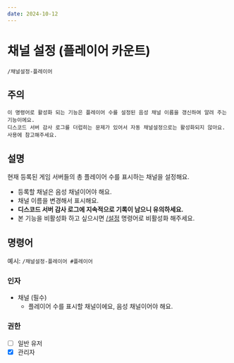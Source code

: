 ```yaml
---
date: 2024-10-12
---
```


# 채널 설정 (플레이어 카운트)
```/채널설정-플레이어```

## 주의
```
이 명령어로 활성화 되는 기능은 플레이어 수를 설정된 음성 채널 이름을 갱신하여 알려 주는 기능이에요.
디스코드 서버 감사 로그를 더럽히는 문제가 있어서 자동 채널설정으로는 활성화되지 않아요. 사용에 참고해주세요.
```

## 설명
현재 등록된 게임 서버들의 총 플레이어 수를 표시하는 채널을 설정해요.
* 등록할 채널은 음성 채널이어야 해요.
* 채널 이름을 변경해서 표시해요.
* **디스코드 서버 감사 로그에 지속적으로 기록이 남으니 유의하세요.**
* 본 기능을 비활성화 하고 싶으시면 [/설정](/commands/setting) 명령어로 비활성화 해주세요.

## 명령어
예시: ```/채널설정-플레이어 #플레이어```

### 인자
* 채널 (필수)
  * 플레이어 수를 표시할 채널이에요, 음성 채널이어야 해요.

### 권한
* [ ] 일반 유저
* [x] 관리자